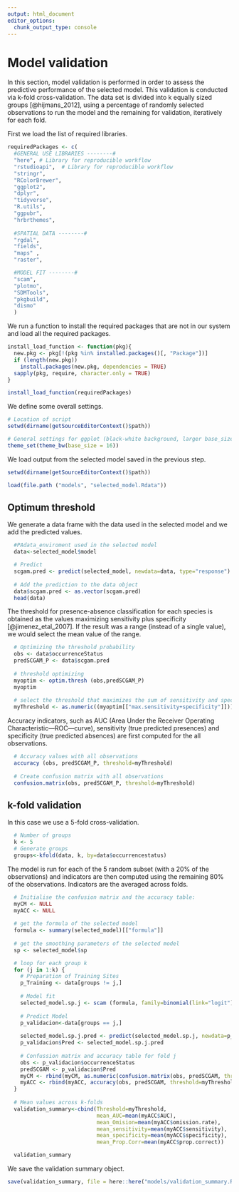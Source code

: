 ```yaml
---
output: html_document
editor_options: 
  chunk_output_type: console
---
```


# Model validation

In this section, model validation is performed in order to assess the predictive performance of the selected model. This validation is conducted via k-fold cross-validation. The data set is divided into k equally sized groups [@hijmans_2012], using a percentage of randomly selected observations to run the model and the remaining for validation, iteratively for each fold. 

First we load the list of required libraries.
```r
requiredPackages <- c(
  #GENERAL USE LIBRARIES --------#
  "here", # Library for reproducible workflow
  "rstudioapi",  # Library for reproducible workflow
  "stringr",
  "RColorBrewer",  
  "ggplot2",
  "dplyr",
  "tidyverse",
  "R.utils",
  "ggpubr",
  "hrbrthemes",
  
  #SPATIAL DATA --------#
  "rgdal",
  "fields",
  "maps" ,
  "raster",

  #MODEL FIT --------#
  "scam",
  "plotmo",
  "SDMTools",
  "pkgbuild",
  "dismo"
  )
```

We run a function to install the required packages that are not in our system and load all the required packages.
```r
install_load_function <- function(pkg){
  new.pkg <- pkg[!(pkg %in% installed.packages()[, "Package"])]
  if (length(new.pkg))
    install.packages(new.pkg, dependencies = TRUE)
  sapply(pkg, require, character.only = TRUE)
}

install_load_function(requiredPackages)

```

We define some overall settings.
```r
# Location of script
setwd(dirname(getSourceEditorContext()$path))

# General settings for ggplot (black-white background, larger base_size)
theme_set(theme_bw(base_size = 16))
```

We load output from the selected model saved in the previous step.
```r
setwd(dirname(getSourceEditorContext()$path))

load(file.path ("models", "selected_model.Rdata"))
```

## Optimum threshold

We generate a data frame with the data used in the selected model and we add the predicted values.
```r
  #PAdata_enviroment used in the selected model
  data<-selected_model$model

  # Predict 
  scgam.pred <- predict(selected_model, newdata=data, type="response")
  
  # Add the prediction to the data object
  data$scgam.pred <- as.vector(scgam.pred)
  head(data)
``` 

The threshold for presence-absence classification for each species is obtained as the values maximizing sensitivity plus specificity [@jimenez_etal_2007]. If the result was a range (instead of a single value), we would select the mean value of the range. 
```r
  # Optimizing the threshold probability
  obs <- data$occurrenceStatus
  predSCGAM_P <- data$scgam.pred
  
  # threshold optimizing
  myoptim <- optim.thresh (obs,predSCGAM_P)
  myoptim
  
  # select the threshold that maximizes the sum of sensitivity and specificity 
  myThreshold <- as.numeric((myoptim[["max.sensitivity+specificity"]]))
```

Accuracy indicators, such as AUC (Area Under the Receiver Operating Characteristic—ROC—curve), sensitivity (true predicted presences) and specificity (true predicted absences) are first computed for the all observations.
```r
  # Accuracy values with all observations
  accuracy (obs, predSCGAM_P, threshold=myThreshold)
  
  # Create confusion matrix with all observations
  confusion.matrix(obs, predSCGAM_P, threshold=myThreshold)
```

## k-fold validation

In this case we use a 5-fold cross-validation. 
```r
  # Number of groups
  k <- 5 
  # Generate groups
  groups<-kfold(data, k, by=data$occurrencestatus)
```


The model is run for each of the 5 random subset (with a 20% of the observations) and indicators are then computed using the remaining 80% of the observations. Indicators are the averaged across folds. 
```r
  # Initialise the confusion matrix and the accuracy table: 
  myCM <- NULL 
  myACC <- NULL
  
  # get the formula of the selected model  
  formula <- summary(selected_model)[["formula"]]
  
  # get the smoothing parameters of the selected model  
  sp <- selected_model$sp

  # loop for each group k
  for (j in 1:k) {
    # Preparation of Training Sites
    p_Training <- data[groups != j,]
    
    # Model fit
    selected_model.sp.j <- scam (formula, family=binomial(link="logit"),data=p_Training, sp=c(sp))
    
    # Predict Model
    p_validacion<-data[groups == j,]
    
    selected_model.sp.j.pred <- predict(selected_model.sp.j, newdata=p_validacion, type="response")
    p_validacion$Pred <- selected_model.sp.j.pred
    
    # Confussion matrix and accuracy table for fold j
    obs <- p_validacion$occurrenceStatus
    predSCGAM <- p_validacion$Pred
    myCM <- rbind(myCM, as.numeric(confusion.matrix(obs, predSCGAM, threshold=myThreshold)))
    myACC <- rbind(myACC, accuracy(obs, predSCGAM, threshold=myThreshold))
  } 
  
  # Mean values across k-folds
  validation_summary<-cbind(Threshold=myThreshold,
                            mean_AUC=mean(myACC$AUC),
                            mean_Omision=mean(myACC$omission.rate),
                            mean_sensitivity=mean(myACC$sensitivity),
                            mean_specificity=mean(myACC$specificity),
                            mean_Prop.Corr=mean(myACC$prop.correct))

  validation_summary
```

We save the validation summary object.
```r
save(validation_summary, file = here::here("models/validation_summary.RData"))
```

